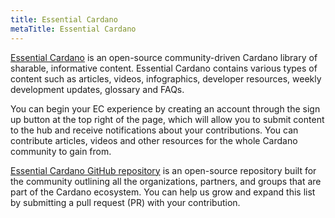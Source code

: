 ```yaml
---
title: Essential Cardano
metaTitle: Essential Cardano
---
```


[Essential Cardano](https://www.essentialcardano.io/) is an open-source community-driven Cardano library of sharable, informative content. Essential Cardano contains various types of content such as articles, videos, infographics, developer resources, weekly development updates, glossary and FAQs. 

You can begin your EC experience by creating an account through the sign up button at the top right of the page, which will allow you to submit content to the hub and receive notifications about your contributions. You can contribute articles, videos and other resources for the whole Cardano community to gain from. 

[Essential Cardano GitHub repository](https://github.com/input-output-hk/essential-cardano) is an open-source repository built for the community outlining all the organizations, partners, and groups that are part of the Cardano ecosystem. You can help us grow and expand this list by submitting a pull request (PR) with your contribution. 
